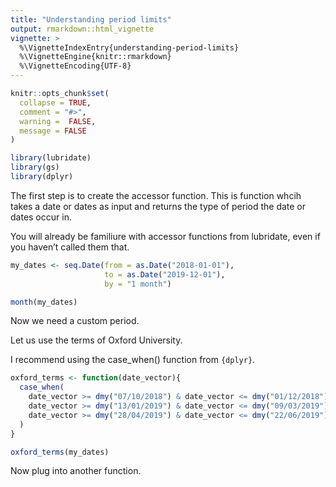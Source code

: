 ```yaml
---
title: "Understanding period limits"
output: rmarkdown::html_vignette
vignette: >
  %\VignetteIndexEntry{understanding-period-limits}
  %\VignetteEngine{knitr::rmarkdown}
  %\VignetteEncoding{UTF-8}
---
```


```r
knitr::opts_chunk$set(
  collapse = TRUE,
  comment = "#>",
  warning =  FALSE,
  message = FALSE
)
```

```r
library(lubridate)
library(gs)
library(dplyr)
```

The first step is to create the accessor function. This is function whcih
takes a date or dates as input and returns the type of period the date or dates
occur in.

You will already be familiure with accessor functions from lubridate, even if
you haven't called them that.

```r
my_dates <- seq.Date(from = as.Date("2018-01-01"),
                     to = as.Date("2019-12-01"),
                     by = "1 month")

month(my_dates)
```

Now we need a custom period. 

Let us use the terms of Oxford University.

I recommend using the case_when() function from `{dplyr}`.

```r
oxford_terms <- function(date_vector){
  case_when(
    date_vector >= dmy("07/10/2018") & date_vector <= dmy("01/12/2018") ~ "Michaelmas 2018",
    date_vector >= dmy("13/01/2019") & date_vector <= dmy("09/03/2019") ~ "Hilary 2019",
    date_vector >= dmy("28/04/2019") & date_vector <= dmy("22/06/2019") ~ "Trinity 2019"
  )
}

oxford_terms(my_dates)
```

Now plug into another function.



